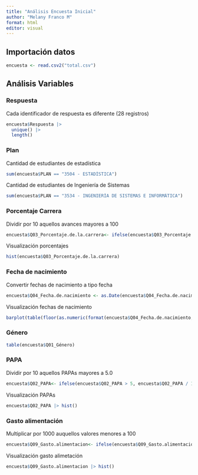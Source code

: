 ```yaml
---
title: "Análisis Encuesta Inicial"
author: "Melany Franco M"
format: html
editor: visual
---
```


## Importación datos

```r
encuesta <- read.csv2("total.csv")
```

## Análisis Variables

### Respuesta

Cada identificador de respuesta es diferente (28 registros)

```r
encuesta$Respuesta |>
  unique() |>
  length()
```

### Plan

Cantidad de estudiantes de estadística

```r
sum(encuesta$PLAN == "3504 - ESTADÍSTICA")
```

Cantidad de estudiantes de Ingeniería de Sistemas

```r
sum(encuesta$PLAN == "3534 - INGENIERÍA DE SISTEMAS E INFORMÁTICA")
```

### Porcentaje Carrera

Dividir por 10 aquellos avances mayores a 100

```r
encuesta$Q03_Porcentaje.de.la.carrera<- ifelse(encuesta$Q03_Porcentaje.de.la.carrera > 100, encuesta$Q03_Porcentaje.de.la.carrera / 10, encuesta$Q03_Porcentaje.de.la.carrera)

```

Visualización porcentajes

```r
hist(encuesta$Q03_Porcentaje.de.la.carrera)
```

### Fecha de nacimiento

Convertir fechas de nacimiento a tipo fecha

```r
encuesta$Q04_Fecha.de.nacimiento <- as.Date(encuesta$Q04_Fecha.de.nacimiento, format = "%Y-%m-%d")
```

Visualización fechas de nacimiento

```r
barplot(table(floor(as.numeric(format(encuesta$Q04_Fecha.de.nacimiento, "%Y")) / 10) * 10))

```

### Género

```r
table(encuesta$Q01_Género)
```

### PAPA

Dividir por 10 aquellos PAPAs mayores a 5.0

```r
encuesta$Q02_PAPA<- ifelse(encuesta$Q02_PAPA > 5, encuesta$Q02_PAPA / 10, encuesta$Q02_PAPA)
```

Visualización PAPAs

```r
encuesta$Q02_PAPA |> hist()
```

### Gasto alimentación
Multiplicar por 1000 auquellos valores menores a 100
```r
encuesta$Q09_Gasto.alimentacion<- ifelse(encuesta$Q09_Gasto.alimentacion > 5, encuesta$Q09_Gasto.alimentacion / 10, encuesta$Q09_Gasto.alimentacion)
```
Visualización gasto alimetación
```r
encuesta$Q09_Gasto.alimentacion |> hist()
```




